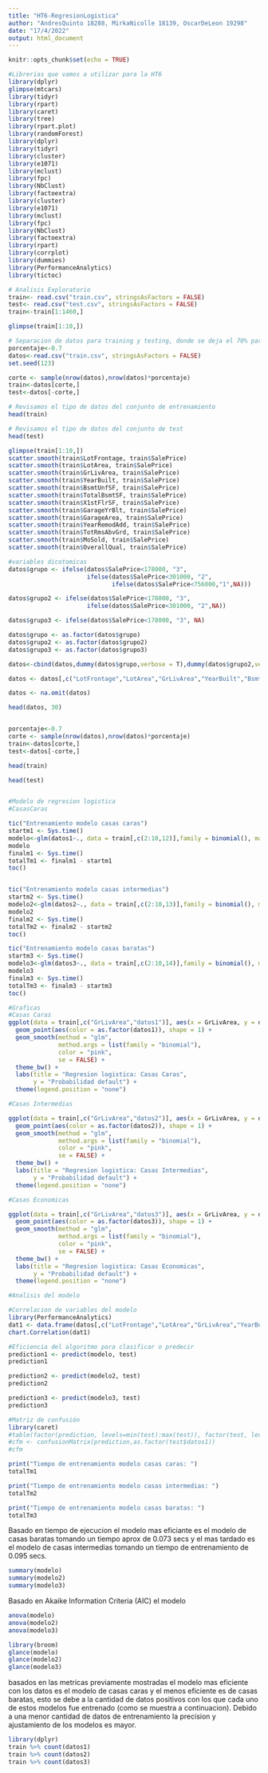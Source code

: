 ---
title: "HT6-RegresionLogistica"
author: "AndresQuinto 18288, MirkaNicolle 18139, OscarDeLeon 19298"
date: "17/4/2022"
output: html_document
---

```{r setup, include=FALSE}
knitr::opts_chunk$set(echo = TRUE)
```

```{r}
#Librerias que vamos a utilizar para la HT6
library(dplyr)
glimpse(mtcars)
library(tidyr)
library(rpart)
library(caret)
library(tree)
library(rpart.plot)
library(randomForest)
library(dplyr)
library(tidyr)
library(cluster)
library(e1071)
library(mclust)
library(fpc)
library(NbClust)
library(factoextra)
library(cluster)
library(e1071)
library(mclust)
library(fpc)
library(NbClust)
library(factoextra)
library(rpart)
library(corrplot)
library(dummies)
library(PerformanceAnalytics)
library(tictoc)
```

```{r}
# Analisis Exploratorio
train<- read.csv("train.csv", stringsAsFactors = FALSE)
test<- read.csv("test.csv", stringsAsFactors = FALSE)
train<-train[1:1460,]

glimpse(train[1:10,])

# Separacion de datos para training y testing, donde se deja el 70% para training y el 30% para testing
porcentaje<-0.7
datos<-read.csv("train.csv", stringsAsFactors = FALSE)
set.seed(123)

corte <- sample(nrow(datos),nrow(datos)*porcentaje)
train<-datos[corte,]
test<-datos[-corte,]

# Revisamos el tipo de datos del conjunto de entrenamiento
head(train)

# Revisamos el tipo de datos del conjunto de test
head(test)

glimpse(train[1:10,])
scatter.smooth(train$LotFrontage, train$SalePrice)
scatter.smooth(train$LotArea, train$SalePrice)
scatter.smooth(train$GrLivArea, train$SalePrice)
scatter.smooth(train$YearBuilt, train$SalePrice)
scatter.smooth(train$BsmtUnfSF, train$SalePrice)
scatter.smooth(train$TotalBsmtSF, train$SalePrice)
scatter.smooth(train$X1stFlrSF, train$SalePrice)
scatter.smooth(train$GarageYrBlt, train$SalePrice)
scatter.smooth(train$GarageArea, train$SalePrice)
scatter.smooth(train$YearRemodAdd, train$SalePrice)
scatter.smooth(train$TotRmsAbvGrd, train$SalePrice)
scatter.smooth(train$MoSold, train$SalePrice)
scatter.smooth(train$OverallQual, train$SalePrice)

#variables dicotomicas
datos$grupo <- ifelse(datos$SalePrice<178000, "3", 
                      ifelse(datos$SalePrice<301000, "2",
                             ifelse(datos$SalePrice<756000,"1",NA)))

datos$grupo2 <- ifelse(datos$SalePrice<178000, "3", 
                      ifelse(datos$SalePrice<301000, "2",NA))

datos$grupo3 <- ifelse(datos$SalePrice<178000, "3", NA)

datos$grupo <- as.factor(datos$grupo)
datos$grupo2 <- as.factor(datos$grupo2)
datos$grupo3 <- as.factor(datos$grupo3)

datos<-cbind(datos,dummy(datos$grupo,verbose = T),dummy(datos$grupo2,verbose = T), dummy(datos$grupo3,verbose = T))

datos <- datos[,c("LotFrontage","LotArea","GrLivArea","YearBuilt","BsmtUnfSF","TotalBsmtSF","X1stFlrSF","GarageYrBlt","GarageArea","YearRemodAdd", "SalePrice", "datos1","datos2","datos3")]

datos <- na.omit(datos)

head(datos, 30)


porcentaje<-0.7
corte <- sample(nrow(datos),nrow(datos)*porcentaje)
train<-datos[corte,]
test<-datos[-corte,]

head(train)

head(test)


#Modelo de regresion logistica
#CasasCaras

tic("Entrenamiento modelo casas caras")
startm1 <- Sys.time()
modelo<-glm(datos1~., data = train[,c(2:10,12)],family = binomial(), maxit=100)
modelo
finalm1 <- Sys.time()
totalTm1 <- finalm1 - startm1
toc()


tic("Entrenamiento modelo casas intermedias")
startm2 <- Sys.time()
modelo2<-glm(datos2~., data = train[,c(2:10,13)],family = binomial(), maxit=100)
modelo2
finalm2 <- Sys.time()
totalTm2 <- finalm2 - startm2
toc()

tic("Entrenamiento modelo casas baratas")
startm3 <- Sys.time()
modelo3<-glm(datos3~., data = train[,c(2:10,14)],family = binomial(), maxit=100)
modelo3
finalm3 <- Sys.time()
totalTm3 <- finalm3 - startm3
toc()

#Graficas
#Casas Caras
ggplot(data = train[,c("GrLivArea","datos1")], aes(x = GrLivArea, y = datos1)) +
  geom_point(aes(color = as.factor(datos1)), shape = 1) + 
  geom_smooth(method = "glm",
              method.args = list(family = "binomial"),
              color = "pink",
              se = FALSE) +
  theme_bw() +
  labs(title = "Regresion logistica: Casas Caras",
       y = "Probabilidad default") +
  theme(legend.position = "none")

#Casas Intermedias

ggplot(data = train[,c("GrLivArea","datos2")], aes(x = GrLivArea, y = datos2)) +
  geom_point(aes(color = as.factor(datos2)), shape = 1) + 
  geom_smooth(method = "glm",
              method.args = list(family = "binomial"),
              color = "pink",
              se = FALSE) +
  theme_bw() +
  labs(title = "Regresion logistica: Casas Intermedias",
       y = "Probabilidad default") +
  theme(legend.position = "none")

#Casas Economicas

ggplot(data = train[,c("GrLivArea","datos3")], aes(x = GrLivArea, y = datos3)) +
  geom_point(aes(color = as.factor(datos3)), shape = 1) + 
  geom_smooth(method = "glm",
              method.args = list(family = "binomial"),
              color = "pink",
              se = FALSE) +
  theme_bw() +
  labs(title = "Regresion logistica: Casas Economicas",
       y = "Probabilidad default") +
  theme(legend.position = "none")

#Analisis del modelo

#Correlacion de variables del modelo 
library(PerformanceAnalytics)
dat1 <- data.frame(datos[,c("LotFrontage","LotArea","GrLivArea","YearBuilt","BsmtUnfSF","TotalBsmtSF","X1stFlrSF","GarageYrBlt","GarageArea","YearRemodAdd", "SalePrice")])
chart.Correlation(dat1)

#Eficiencia del algoritmo para clasificar o predecir 
prediction1 <- predict(modelo, test)
prediction1

prediction2 <- predict(modelo2, test)
prediction2

prediction3 <- predict(modelo3, test)
prediction3

#Matriz de confusión
library(caret)
#table(factor(prediction, levels=min(test):max(test)), factor(test, levels=min(test):max(test)))
#cfm <- confusionMatrix(prediction,as.factor(test$datos1))
#cfm
```



```{r}
print("Tiempo de entrenamiento modelo casas caras: ")
totalTm1

print("Tiempo de entrenamiento modelo casas intermedias: ")
totalTm2

print("Tiempo de entrenamiento modelo casas baratas: ")
totalTm3

```
Basado en tiempo de ejecucion el modelo mas eficiante es el modelo de casas baratas tomando un tiempo aprox de 0.073 secs y el mas tardado es el modelo de casas intermedias tomando un tiempo de entrenamiento de 0.095 secs. 





```{r}
summary(modelo)
summary(modelo2)
summary(modelo3)
```

Basado en Akaike Information Criteria (AIC) el modelo 



```{r}
anova(modelo)
anova(modelo2)
anova(modelo3)
```

```{r}
library(broom)
glance(modelo)
glance(modelo2)
glance(modelo3)

```


basados en las metricas previamente mostradas el modelo mas eficiente con los datos es el modelo de casas caras y el menos eficiente es de casas baratas, esto se debe a la cantidad de datos positivos con los que cada uno de estos modelos fue entrenado (como se muestra a continuacion). Debido a una menor cantidad de datos de entrenamiento la precision y ajustamiento de los modelos es mayor. 


```{r}
library(dplyr)
train %>% count(datos1)
train %>% count(datos2)
train %>% count(datos3)
```




